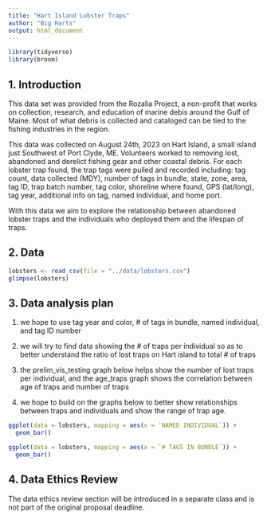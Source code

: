 ```yaml
---
title: "Hart Island Lobster Traps"
author: "Big Harts"
output: html_document
---
```


```r
library(tidyverse)
library(broom)

```

## 1. Introduction

This data set was provided from the Rozalia Project, a non-profit that works on collection, research, and education of marine debis around the Gulf of Maine. Most of what debris is collected and cataloged can be tied to the fishing industries in the region.

This data was collected on August 24th, 2023 on Hart Island, a small island just
Southwest of Port Clyde, ME. Volunteers worked to  removing lost, abandoned and derelict fishing gear and other coastal debris. For each lobster trap found, the trap tags were pulled and recorded including: tag count, data collected (MDY), number of tags in bundle, state, zone, area, tag ID, trap batch number, tag color, shoreline where found, GPS (lat/long), tag year, additional info on tag, named individual, and home port. 

With this data we aim to explore the relationship between abandoned lobster traps and the individuals who deployed them and the lifespan of traps. 

## 2. Data

```r
lobsters <- read_csv(file = "../data/lobsters.csv")
glimpse(lobsters)
```

## 3. Data analysis plan

1) we hope to use tag year and color, # of tags in bundle, named individual, and tag ID number
2) we will try to find data showing the # of traps per individual so as to better understand the ratio of lost traps on Hart island to total # of traps

3) the prelim_vis_testing graph below helps show the number of lost traps per individual, and the age_traps graph shows the correlation between age of traps and number of traps

4) we hope to build on the graphs below to better show relationships between traps and individuals and show the range of trap age. 

```r
ggplot(data = lobsters, mapping = aes(x = `NAMED INDIVIDUAL`)) +
  geom_bar() 


```
```r
ggplot(data = lobsters, mapping = aes(x = `# TAGS IN BUNDLE`)) +
  geom_bar() 

```


## 4. Data Ethics Review

The data ethics review section will be introduced in a separate class and is not part of the original proposal deadline.

